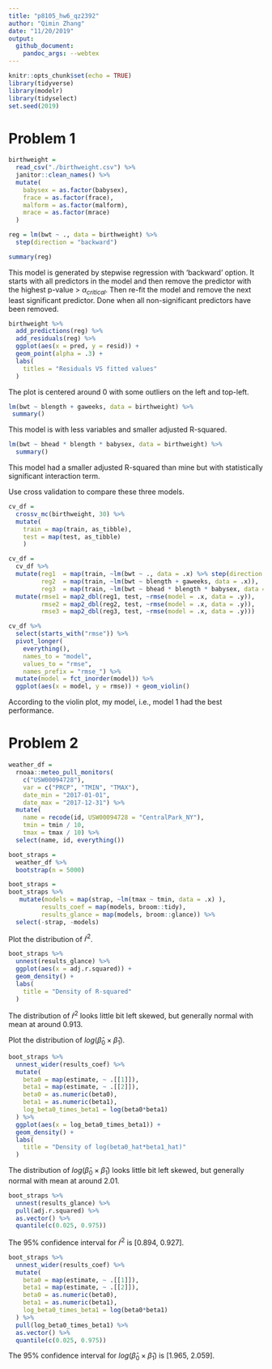 ```yaml
---
title: "p8105_hw6_qz2392"
author: "Qimin Zhang"
date: "11/20/2019"
output: 
  github_document:
    pandoc_args: --webtex
---
```


```r
knitr::opts_chunk$set(echo = TRUE)
library(tidyverse)
library(modelr)
library(tidyselect)
set.seed(2019)
```

# Problem 1

```r
birthweight = 
  read_csv("./birthweight.csv") %>% 
  janitor::clean_names() %>% 
  mutate(
    babysex = as.factor(babysex),
    frace = as.factor(frace),
    malform = as.factor(malform),
    mrace = as.factor(mrace)
  )
```

```r
reg = lm(bwt ~ ., data = birthweight) %>%
  step(direction = "backward")

summary(reg)
```

This model is generated by stepwise regression with 'backward' option. It starts with all predictors in the model and then remove the predictor with the highest p-value > $\alpha_{critical}$. Then re-fit the model and remove the next least significant predictor. Done when all non-significant predictors have been removed.

```r
birthweight %>% 
  add_predictions(reg) %>% 
  add_residuals(reg) %>% 
  ggplot(aes(x = pred, y = resid)) +
  geom_point(alpha = .3) +
  labs(
    titles = "Residuals VS fitted values"
  )
```

The plot is centered around 0 with some outliers on the left and top-left.

```r
lm(bwt ~ blength + gaweeks, data = birthweight) %>% 
 summary()
```

This model is with less variables and smaller adjusted R-squared.

```r
lm(bwt ~ bhead * blength * babysex, data = birthweight) %>% 
  summary()
```

This model had a smaller adjusted R-squared than mine but with statistically significant interaction term.

Use cross validation to compare these three models.

```r
cv_df = 
  crossv_mc(birthweight, 30) %>% 
  mutate(
    train = map(train, as_tibble),
    test = map(test, as_tibble)
    )
```

```r
cv_df = 
  cv_df %>% 
  mutate(reg1  = map(train, ~lm(bwt ~ ., data = .x) %>% step(direction = "backward")),
         reg2  = map(train, ~lm(bwt ~ blength + gaweeks, data = .x)),
         reg3  = map(train, ~lm(bwt ~ bhead * blength * babysex, data = .x))) %>% 
  mutate(rmse1 = map2_dbl(reg1, test, ~rmse(model = .x, data = .y)),
         rmse2 = map2_dbl(reg2, test, ~rmse(model = .x, data = .y)),
         rmse3 = map2_dbl(reg3, test, ~rmse(model = .x, data = .y)))
```

```r
cv_df %>% 
  select(starts_with("rmse")) %>% 
  pivot_longer(
    everything(),
    names_to = "model", 
    values_to = "rmse",
    names_prefix = "rmse_") %>% 
  mutate(model = fct_inorder(model)) %>% 
  ggplot(aes(x = model, y = rmse)) + geom_violin()
```

According to the violin plot, my model, i.e., model 1 had the best performance.

# Problem 2

```r
weather_df = 
  rnoaa::meteo_pull_monitors(
    c("USW00094728"),
    var = c("PRCP", "TMIN", "TMAX"), 
    date_min = "2017-01-01",
    date_max = "2017-12-31") %>%
  mutate(
    name = recode(id, USW00094728 = "CentralPark_NY"),
    tmin = tmin / 10,
    tmax = tmax / 10) %>%
  select(name, id, everything())
```

```r
boot_straps =
  weather_df %>% 
  bootstrap(n = 5000)
```

```r
boot_straps =
boot_straps %>% 
   mutate(models = map(strap, ~lm(tmax ~ tmin, data = .x) ),
         results_coef = map(models, broom::tidy),
         results_glance = map(models, broom::glance)) %>% 
  select(-strap, -models)
```

Plot the distribution of $\hat r^2$.
```r
boot_straps %>% 
  unnest(results_glance) %>% 
  ggplot(aes(x = adj.r.squared)) +
  geom_density() +
  labs(
    title = "Density of R-squared"
  )
```

The distribution of $\hat r^2$ looks little bit left skewed, but generally normal with mean at around 0.913.

Plot the distribution of $log(\hat\beta_0 \times \hat\beta_1)$.
```r
boot_straps %>% 
  unnest_wider(results_coef) %>% 
  mutate(
    beta0 = map(estimate, ~ .[[1]]),
    beta1 = map(estimate, ~ .[[2]]),
    beta0 = as.numeric(beta0),
    beta1 = as.numeric(beta1),
    log_beta0_times_beta1 = log(beta0*beta1)
  ) %>% 
  ggplot(aes(x = log_beta0_times_beta1)) +
  geom_density() +
  labs(
    title = "Density of log(beta0_hat*beta1_hat)"
  )
```

The distribution of $log(\hat\beta_0 \times \hat\beta_1)$ looks little bit left skewed, but generally normal with mean at around 2.01.

```r
boot_straps %>% 
  unnest(results_glance) %>%
  pull(adj.r.squared) %>% 
  as.vector() %>% 
  quantile(c(0.025, 0.975))
```

The 95% confidence interval for $\hat r^2$ is [0.894, 0.927].

```r
boot_straps %>% 
  unnest_wider(results_coef) %>% 
  mutate(
    beta0 = map(estimate, ~ .[[1]]),
    beta1 = map(estimate, ~ .[[2]]),
    beta0 = as.numeric(beta0),
    beta1 = as.numeric(beta1),
    log_beta0_times_beta1 = log(beta0*beta1)
  ) %>% 
  pull(log_beta0_times_beta1) %>% 
  as.vector() %>% 
  quantile(c(0.025, 0.975))
```

The 95% confidence interval for $log(\hat\beta_0 \times \hat\beta_1)$ is [1.965, 2.059].